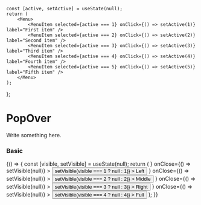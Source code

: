 
    const [active, setActive] = useState(null);
    return (
        <Menu>
            <MenuItem selected={active === 1} onClick={() => setActive(1)} label="First item" />
            <MenuItem selected={active === 2} onClick={() => setActive(2)} label="Second item" />
            <MenuItem selected={active === 3} onClick={() => setActive(3)} label="Third item" />
            <MenuItem selected={active === 4} onClick={() => setActive(4)} label="Fourth item" />
            <MenuItem selected={active === 5} onClick={() => setActive(5)} label="Fifth item" />
        </Menu>
    );
};

<Meta title="Components/Navigation/PopOver" component={PopOver} />

# PopOver

Write something here.

<Props of={PopOver} />

### Basic

<Preview>
    <Story name="basic">
        {() => {
            const [visible, setVisible] = useState(null);
            return (
                <Row>
                    <Col span={8}>
                        <PopOver
                            visible={visible === 1}
                            content={<PopOverContent />}
                            onClose={() => setVisible(null)}
                        >
                            <Button
                                icon="list"
                                iconColor="primary"
                                onClick={() => setVisible(visible === 1 ? null : 1)}
                            >
                                Left
                            </Button>
                        </PopOver>
                    </Col>
                    <Col span={8}>
                        <PopOver
                            visible={visible === 2}
                            content={<PopOverContent />}
                            onClose={() => setVisible(null)}
                        >
                            <Button
                                icon="list"
                                iconColor="primary"
                                onClick={() => setVisible(visible === 2 ? null : 2)}
                            >
                                Middle
                            </Button>
                        </PopOver>
                    </Col>
                    <Col span={8}>
                        <PopOver
                            visible={visible === 3}
                            content={<PopOverContent />}
                            onClose={() => setVisible(null)}
                        >
                            <Button
                                icon="list"
                                iconColor="primary"
                                onClick={() => setVisible(visible === 3 ? null : 3)}
                            >
                                Right
                            </Button>
                        </PopOver>
                    </Col>
                    <Col span={24}>
                        <PopOver
                            visible={visible === 4}
                            content={<PopOverContent />}
                            onClose={() => setVisible(null)}
                        >
                            <Button
                                icon="list"
                                iconColor="primary"
                                onClick={() => setVisible(visible === 4 ? null : 4)}
                            >
                                Full
                            </Button>
                        </PopOver>
                    </Col>
                </Row>
            );
        }}
    </Story>
</Preview>

